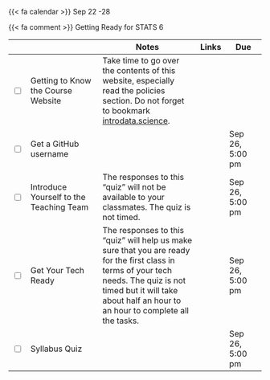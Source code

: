 {{< fa calendar >}} Sep 22 -28

{{< fa comment >}} Getting Ready for STATS 6



<table class="table-striped text-left table-bordered" align = "center">

  <thead>
    <th style="width:  3%"></th>
    <th style="width:  30%"></th>
    <th style="width:  40%">Notes</th>
    <th style="width:  8%">Links</th>
    <th style="width:  15%">Due</th>
  </thead>


  <tr>
    <td><input type="checkbox" /></td>
    <td> Getting to Know the Course Website &nbsp; &nbsp; </td>
    <td>Take time to go over the contents of this website, especially read the policies section. Do not forget to bookmark <a href="https:introdata.science">introdata.science</a>.</td>
    <td></td>
    <td></td>
  </tr>
  
  <tr>
    <td><input type="checkbox" /></td>
    <td>Get a GitHub username </td>
    <td></td>
    <td><a href="https://www.gradescope.com/courses/1140771/assignments/6815371" target ="_blank"> <i class="fas fa-edit" aria-hidden="true"
            title="External Link to Gradescope" target = "_blank"></i></a></td>
    <td>Sep 26, 5:00 pm</td>
  </tr>
  
  
  <tr>
    <td><input type="checkbox" /></td>
    <td>Introduce Yourself to the Teaching Team </td>
    <td>The responses to this "quiz" will not be available to your classmates. The quiz is not timed.</td>
    <td><a href="https://www.gradescope.com/courses/1140771/assignments/6815405" target ="_blank"> <i class="fas fa-edit" aria-hidden="true"
            title="External Link to Gradescope" target = "_blank"></i></a></td>
    <td>Sep 26, 5:00 pm</td>
  </tr>
  
  <tr>
    <td><input type="checkbox" /></td>
    <td>Get Your Tech Ready </td>
    <td>The responses to this "quiz" will help us make sure that you are ready for the first class in terms of your tech needs. The quiz is not timed but it will take about half an hour to an hour to complete all the tasks.</td>
    <td><a href="https://www.gradescope.com/courses/1140771/assignments/6815540" target ="_blank"> <i class="fas fa-edit" aria-hidden="true"
            title="External Link to Gradescope" target = "_blank"></i></a></td>
    <td>Sep 26, 5:00 pm</td>
  </tr>
    
  <tr>
    <td><input type="checkbox" /></td>
    <td> Syllabus Quiz &nbsp; &nbsp; </td>
    <td></td>
    <td><a href="https://www.gradescope.com/courses/1140771/assignments/6815561" target ="_blank"> <i class="fas fa-edit" aria-hidden="true"
            title="External Link to Gradescope" target = "_blank"></i></a></td>
    <td>Sep 26, 5:00 pm</td>
  </tr>
  
        
</table>